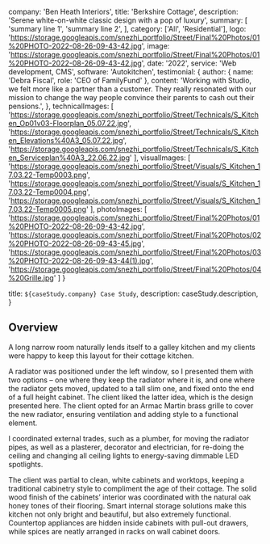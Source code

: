 
  company: 'Ben Heath Interiors',
  title: 'Berkshire Cottage',
  description:
    'Serene white-on-white classic design with a pop of luxury',
  summary: [
    'summary line 1',
    'summary line 2',
  ],
  category: ['All', 'Residential'],
  logo: 'https://storage.googleapis.com/snezhi_portfolio/Street/Final%20Photos/01%20PHOTO-2022-08-26-09-43-42.jpg',
  image: 'https://storage.googleapis.com/snezhi_portfolio/Street/Final%20Photos/01%20PHOTO-2022-08-26-09-43-42.jpg',
  date: '2022',
  service: 'Web development, CMS',
  software: 'Autokitchen',
  testimonial: {
    author: { name: 'Debra Fiscal', role: 'CEO of FamilyFund' },
    content:
      'Working with Studio, we felt more like a partner than a customer. They really resonated with our mission to change the way people convince their parents to cash out their pensions.',
  },
  technicalImages: [
    'https://storage.googleapis.com/snezhi_portfolio/Street/Technicals/S_Kitchen_Op01v03-Floorplan_05.07.22.jpg',
    'https://storage.googleapis.com/snezhi_portfolio/Street/Technicals/S_Kitchen_Elevations%40A3_05.07.22.jpg',
    'https://storage.googleapis.com/snezhi_portfolio/Street/Technicals/S_Kitchen_Serviceplan%40A3_22.06.22.jpg'
  ],
  visualImages: [
    'https://storage.googleapis.com/snezhi_portfolio/Street/Visuals/S_Kitchen_17.03.22-Temp0003.png',
    'https://storage.googleapis.com/snezhi_portfolio/Street/Visuals/S_Kitchen_17.03.22-Temp0004.png',
    'https://storage.googleapis.com/snezhi_portfolio/Street/Visuals/S_Kitchen_17.03.22-Temp0005.png'
  ],
  photoImages: [
    'https://storage.googleapis.com/snezhi_portfolio/Street/Final%20Photos/01%20PHOTO-2022-08-26-09-43-42.jpg',
    'https://storage.googleapis.com/snezhi_portfolio/Street/Final%20Photos/02%20PHOTO-2022-08-26-09-43-45.jpg',
    'https://storage.googleapis.com/snezhi_portfolio/Street/Final%20Photos/03%20PHOTO-2022-08-26-09-43-44(1).jpg',
    'https://storage.googleapis.com/snezhi_portfolio/Street/Final%20Photos/04%20Grille.jpg'
  ]
}

  title: `${caseStudy.company} Case Study`,
  description: caseStudy.description,
}

## Overview

A long narrow room naturally lends itself to a galley kitchen and my clients were happy to keep this layout for their cottage kitchen. 

A radiator was positioned under the left window, so I presented them with two options – one where they keep the radiator where it is, and one where the radiator gets moved, updated to a tall slim one, and fixed onto the end of a full height cabinet. The client liked the latter idea, which is the design presented here. The client opted for an Armac Martin brass grille to cover the new radiator, ensuring ventilation and adding style to a functional element.

I coordinated external trades, such as a plumber, for moving the radiator pipes, as well as a plasterer, decorator and electrician, for re-doing the ceiling and changing all ceiling lights to energy-saving dimmable LED spotlights. 

The client was partial to clean, white cabinets and worktops, keeping a traditional cabinetry style to compliment the age of their cottage. The solid wood finish of the cabinets’ interior was coordinated with the natural oak honey tones of their flooring. Smart internal storage solutions make this kitchen not only bright and beautiful, but also extremely functional. Countertop appliances are hidden inside cabinets with pull-out drawers, while spices are neatly arranged in racks on wall cabinet doors. 


